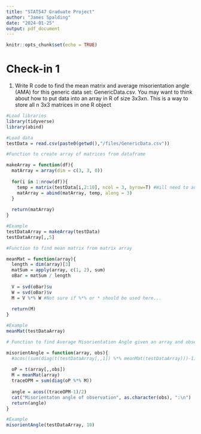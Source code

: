 ```yaml
---
title: "STAT547 Graduate Project"
author: "James Spalding"
date: "2024-01-25"
output: pdf_document
---
```


```r
knitr::opts_chunk$set(echo = TRUE)
```

# Check-in 1

1. Write R code to find the mean matrix and average misorientation angle (AMA) for this generic data set: GenericData.csv. You may want to think about how to put data into an array in R of size 3x3xn. This is a way to store all n 3x3 matrices in one R object

```r
#Load libraries
library(tidyverse)
library(abind)

#Load data
testData = read.csv(paste0(getwd(),"/files/GenericData.csv"))
```

```r
#Function to create array of matrices from dataframe

makeArray = function(df){
  matArray = array(dim = c(3, 3, 0))
  
  for(i in 1:nrow(df)){
    temp = matrix(testData[i,2:10], ncol = 3, byrow=T) #Will need to adjust for actual data.
    matArray = abind(matArray, temp, along = 3)
  }
  
  return(matArray)
}

#Example
testDataArray = makeArray(testData)
testDataArray[,,5]
```

```r
#Function to find mean matrix from matrix array

meanMat = function(array){
  length = dim(array)[3]
  matSum = apply(array, c(1, 2), sum)
  oBar = matSum / length
  
  V = svd(oBar)$u
  W = svd(oBar)$v
  M = V %*% W #Not sure if %*% or * should be used here...
  
  return(M)
}

#Example
meanMat(testDataArray)
```

```r
# Function to find Average Misorientation Angle given an array and observation

misorientAngle = function(array, obs){
  #acos((sum(diag(t(testDataArray[,,1]) %*% meanMat(testDataArray)))-1)/2) #Split into multiple lines for readability
  
  oP = t(array[,,obs])
  M = meanMat(array)
  traceOPM = sum(diag(oP %*% M)) 
  
  angle = acos((traceOPM-1)/2)
  cat("Misorientaton angle of observation", as.character(obs), ":\n")
  return(angle)
}

#Example
misorientAngle(testDataArray, 10)
```











